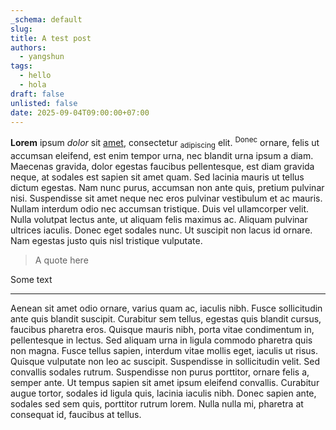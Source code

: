 ```yaml
---
_schema: default
slug:
title: A test post
authors:
  - yangshun
tags:
  - hello
  - hola
draft: false
unlisted: false
date: 2025-09-04T09:00:00+07:00
---
```

**Lorem** ipsum *dolor* sit <u>amet</u>, consectetur <sub>adipiscing</sub> elit. <sup>Donec</sup> ornare, felis ut accumsan eleifend, est enim tempor urna, nec blandit urna ipsum a diam. Maecenas gravida, dolor egestas faucibus pellentesque, est diam gravida neque, at sodales est sapien sit amet quam. Sed lacinia mauris ut tellus dictum egestas. Nam nunc purus, accumsan non ante quis, pretium pulvinar nisi. Suspendisse sit amet neque nec eros pulvinar vestibulum et ac mauris. Nullam interdum odio nec accumsan tristique. Duis vel ullamcorper velit. Nulla volutpat lectus ante, ut aliquam felis maximus ac. Aliquam pulvinar ultrices iaculis. Donec eget sodales nunc. Ut suscipit non lacus id ornare. Nam egestas justo quis nisl tristique vulputate.

> A quote here

<AlertButton alert_text="An alert" color="#e95a5a">Some text</AlertButton>

---

Aenean sit amet odio ornare, varius quam ac, iaculis nibh. Fusce sollicitudin ante quis blandit suscipit. Curabitur sem tellus, egestas quis blandit cursus, faucibus pharetra eros. Quisque mauris nibh, porta vitae condimentum in, pellentesque in lectus. Sed aliquam urna in ligula commodo pharetra quis non magna. Fusce tellus sapien, interdum vitae mollis eget, iaculis ut risus. Quisque vulputate non leo ac suscipit. Suspendisse in sollicitudin velit. Sed convallis sodales rutrum. Suspendisse non purus porttitor, ornare felis a, semper ante. Ut tempus sapien sit amet ipsum eleifend convallis. Curabitur augue tortor, sodales id ligula quis, lacinia iaculis nibh. Donec sapien ante, sodales sed sem quis, porttitor rutrum lorem. Nulla nulla mi, pharetra at consequat id, faucibus at tellus.